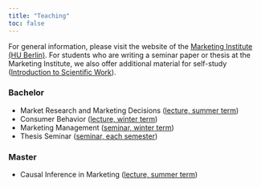 ```yaml
---
title: "Teaching"
toc: false
---
```


For general information, please visit the website of the [Marketing Institute (HU Berlin)](https://www.wiwi.hu-berlin.de/de/professuren/bwl/marketing/studium). For students who are writing a seminar paper or thesis at the Marketing Institute, we also offer additional material for self-study ([Introduction to Scientific Work](https://www.wiwi.hu-berlin.de/de/professuren/bwl/marketing/studium/ba-studiengaenge/709002-einfuehrung-in-das-wissenschaftliche-arbeiten-020922-1.pdf)).

### Bachelor

-   Market Research and Marketing Decisions ([lecture, summer term](https://www.wiwi.hu-berlin.de/de/professuren/bwl/marketing/studium/ba-studiengaenge/syllabus-mfme-sose-2024-70687.pdf))
-   Consumer Behavior ([lecture, winter term](https://www.wiwi.hu-berlin.de/de/professuren/bwl/marketing/studium/ba-studiengaenge/syllabus-konsumentenverhalten-ws-24_25-707100.pdf))
-   Marketing Management ([seminar, winter term](https://www.wiwi.hu-berlin.de/de/professuren/bwl/marketing/studium/ba-studiengaenge/syllabus-70708-se-zum-marketingmanagement-ws-24_25.pdf))
-   Thesis Seminar ([seminar, each semester](https://www.wiwi.hu-berlin.de/de/professuren/bwl/marketing/studium/ba-studiengaenge/syllabus-709001-studienabschlusssem-marketingkonsumentenverh-ws-24_25.pdf))

### Master

-   Causal Inference in Marketing ([lecture, summer term](https://www.wiwi.hu-berlin.de/de/professuren/bwl/marketing/studium/ma-studiengaenge/syllabus-causal-inference-in-marketing-707102-sose-25.pdf))


